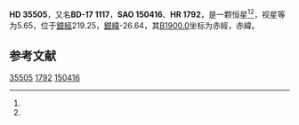 {{Starbox begin
| name = HD 35505
}}
{{Starbox observe
| epoch = [[J2000.0|J2000.0]]
| constell = {{星座名待查}}<ref name=SIMBAD>{{cite web
 | url=http://simbad.u-strasbg.fr/simbad/sim-id?Ident=HR+1792
 | title =Pulsating variable Star
 | publisher=Centre de Données astronomiques de Strasbourg
 | work=SIMBAD
 | accessdate=2012-07-13}}</ref><ref name=DATA>{{cite web
 | url=http://vizier.u-strasbg.fr/viz-bin/VizieR-5?-out.add=.&-source=5050&-corr=PK=HR&-out.max=9999&HR=1792
 | title=VizieR Detailed Page
 | accessdate=2012-07-13
 | archive-date=2016-03-04
 | archive-url=https://web.archive.org/web/20160304224327/http://vizier.u-strasbg.fr/viz-bin/VizieR-5?-out.add=.&-source=5050&-corr=PK=HR&-out.max=9999&HR=1792
 | dead-url=no
 }}</ref>
| 星官 = 
| ra = {{RA|5|24|28.4}}<ref name=SIMBAD /><ref name=DATA />
| dec = {{DEC|-16|58|34}}<ref name=SIMBAD /><ref name=DATA />
| appmag_v = 5.65<ref name=SIMBAD /><ref name=DATA />
}}
{{Starbox character
| class = A1V<ref name=SIMBAD /><ref name=DATA />
| b-v = 0<ref name=SIMBAD /><ref name=DATA />
| u-b = <ref name=SIMBAD /><ref name=DATA />
| r-i = <ref name=SIMBAD /><ref name=DATA />
| variable = 
}}
{{Starbox astrometry
| radial_v = 
| prop_mo_ra = 22
| parallax = 
| p_error = 
}}
{{Starbox catalog
| names =BD-17 1117，[[SAO星表|SAO]] 150416，[[HD星表|HD]] 35505，[[HR星表|HR]] 1792}}
{{Starbox reference |Simbad=HR+1792}}
{{Starbox end}}

'''HD 35505'''，又名'''BD-17 1117'''，'''SAO 150416'''、'''HR 1792'''，是一颗恒星<ref name=SIMBAD /><ref name=DATA />，视星等为5.65，位于[[銀道座標系|銀經]]219.25，[[銀道座標系|銀緯]]-26.64，其[[B1900.0|B1900.0]]坐标为赤經{{RA|5|20|1.3}}，赤緯{{DEC|-17|-26.64|0}}。

== 参考文献 ==
{{reflist}}

{{star-stub}}

[[Category:HD和HDE天體|35505]]
[[Category:HR天體|1792]]
[[Category:SAO天體|150416]]